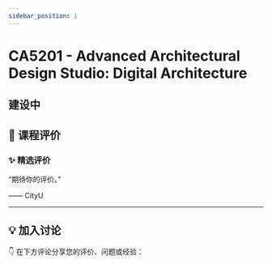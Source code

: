 ```yaml
---
sidebar_position: 1
---
```



# CA5201 - Advanced Architectural Design Studio: Digital Architecture

## 建设中

## **💬 课程评价**

### ✨ **精选评价**
<div className={commentStyles.commentBox}>
    <p className={commentStyles.commentText}>
        “期待你的评价。”
    </p>
    <p className={commentStyles.commentAuthor}>—— CityU</p>
</div>

---

## **💡 加入讨论**

👇 在下方评论分享您的评价、问题或经验：
<Utterances />
